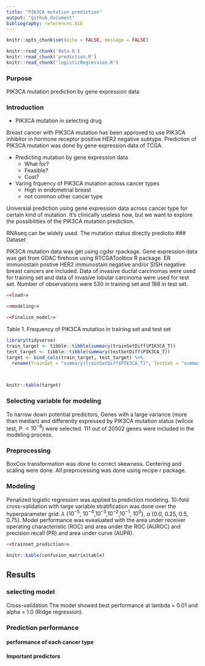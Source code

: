 ```yaml
---
title: "PIK3CA mutation prediction"
output: "github_document"
bibliography: references.bib
---
```


```r
knitr::opts_chunk$set(echo = FALSE, message = FALSE)
```

```r
knitr::read_chunk('data.R')
knitr::read_chunk('prediction.R')
knitr::read_chunk('logisticRegression.R')
```

### Purpose  

PIK3CA mutation prediction by gene expression data

### Introduction  

- PIK3CA mutation in selecting drug  

Breast cancer with PIK3CA mutation has been approved to use PIK3CA inhibitor in hormone receptor positive HER2 negative subtype. Prediction of PIK3CA mutation was done by gene expression data of TCGA. 

- Predicting mutation by gene expression data
  * What for?  
  * Feasible?  
  * Cost?  

- Varing frquency of PIK3CA mutation across cancer types  
  * High in endometrial breast  
  * not common other cancer type

Universial prediction using gene expression data across cancer type for certain kind of mutation. It's clinically useless now, but we want to explore the possibilities of the PIK3CA mutation prediction.  

RNAseq can be widely used. The mutation status directly predictio
### Dataset  

PIK3CA mutation data was get using cgdsr rpackage. Gene expression data was get from GDAC firehose using RTCGAToolbox R package. ER immunostain postive HER2 immunostain negative and/or SISH negative breast cancers are included. Data of invasive ductal carcinomas were used for training set and data of invasive lobular carcinoma were used for test set. Number of observations were 530 in training set and 188 in test set. 

```r
<<load>>
```

```r
<<modeling>>
```

```r
<<Finalize_model>>

```

Table 1. Frequency of PIK3CA mutation in training set and test set  

```r
library(tidyverse)
train_target <- tibble::tibble(summary(trainSetDiff$PIK3CA_T)) 
test_target <- tibble::tibble(summary(testSetDiff$PIK3CA_T))
target <- bind_cols(train_target, test_target) %>%
  rename(TrainSet = "summary(trainSetDiff$PIK3CA_T)", TestSet = "summary(testSetDiff$PIK3CA_T)")

  

knitr::kable(target)

```

### Selecting variable for modeling  

To narrow down potential predictors, Genes with a large variance (more than median) and differently expressed by PIK3CA mutation status (wilcox test, *P* $<10^{-8}$) were selected. 111 out of 20502 genes were included in the modeling process.   

### Preprocessing  

BoxCox transformation was done to correct skewness. Centering and scaling were done. All preprocessing was done using recipe r package.  

### Modeling  

Penalized logistic regression was applied to prediction modeling. 10-fold cross-validation with targe variable stratification was done over the hyperparameter grid: $\lambda$ {$10^{-5}$, $10^{-4}$,$10^{-3}$,$10^{-2}$,$10^{-1}$, $10^{0}$}, $\alpha$ {0.0, 0.25, 0.5, 0.75}. Model performance was evealuated with the area under receiver operating characteristic (ROC) and area under the ROC (AUROC) and precision recall (PR) and area under curve (AUPR).  







```r
<<trainset_prediction>>

knitr::kable(confusion_matrix$table)
```

## Results

### selecting model
Cross-validation 
The model showed best performance at lambda = 0.01 and alpha = 1.0 (Ridge regression). 

### Prediction performance  

#### performance of each cancer type  

#### Important predictors  
